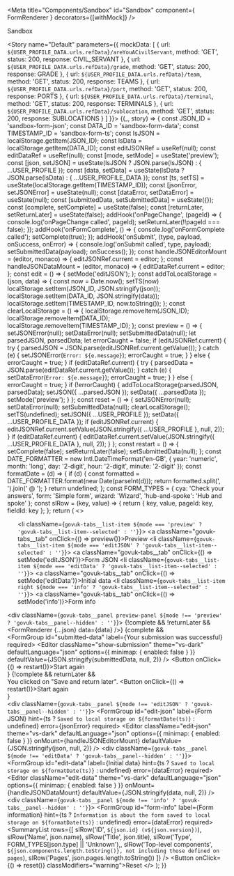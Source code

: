 <!-- Global imports -->

<!-- JSON documents -->

<!-- Local imports -->

<!-- Styles -->

<Meta title="Components/Sandbox" id="Sandbox" component={ FormRenderer } decorators={[withMock]} />

<Heading size="xl">Sandbox</Heading>

<Story name="Default" parameters={{
  mockData: [
    {
      url: `${USER_PROFILE_DATA.urls.refData}/areYouACivilServant`,
      method: 'GET',
      status: 200,
      response: CIVIL_SERVANT
    },
    {
      url: `${USER_PROFILE_DATA.urls.refData}/grade`,
      method: 'GET',
      status: 200,
      response: GRADE
    },
    {
      url: `${USER_PROFILE_DATA.urls.refData}/team`,
      method: 'GET',
      status: 200,
      response: TEAMS
    },
    {
      url: `${USER_PROFILE_DATA.urls.refData}/port`,
      method: 'GET',
      status: 200,
      response: PORTS
    },
    {
      url: `${USER_PROFILE_DATA.urls.refData}/terminal`,
      method: 'GET',
      status: 200,
      response: TERMINALS
    },
        {
      url: `${USER_PROFILE_DATA.urls.refData}/sublocation`,
      method: 'GET',
      status: 200,
      response: SUBLOCATIONS
    }
  ]
}}>
  {(_, story) => {
    const JSON_ID = 'sandbox-form-json';
    const DATA_ID = 'sandbox-form-data';
    const TIMESTAMP_ID = 'sandbox-form-ts';
    const lsJSON = localStorage.getItem(JSON_ID);
    const lsData = localStorage.getItem(DATA_ID);
    const editJSONRef = useRef(null);
    const editDataRef = useRef(null);
    const [mode, setMode] = useState('preview');
    const [json, setJSON] = useState(lsJSON ? JSON.parse(lsJSON) : { ...USER_PROFILE });
    const [data, setData] = useState(lsData ? JSON.parse(lsData) : { ...USER_PROFILE_DATA });
    const [ts, setTS] = useState(localStorage.getItem(TIMESTAMP_ID));
    const [jsonError, setJSONError] = useState(null);
    const [dataError, setDataError] = useState(null);
    const [submittedData, setSubmittedData] = useState({});
    const [complete, setComplete] = useState(false);
    const [returnLater, setReturnLater] = useState(false);
    addHook('onPageChange', (pageId) => {
      console.log('onPageChange called', pageId);
      setReturnLater(!!pageId === false);
    });
    addHook('onFormComplete', () => {
      console.log('onFormComplete called');
      setComplete(true);
    });
    addHook('onSubmit', (type, payload, onSuccess, onError) => {
      console.log('onSubmit called', type, payload);
      setSubmittedData(payload);
      onSuccess();
    });
    const handleJSONEditorMount = (editor, monaco) => {
      editJSONRef.current = editor;
    };
    const handleJSONDataMount = (editor, monaco) => {
      editDataRef.current = editor;
    };
    const edit = () => {
      setMode('editJSON');
    };
    const addToLocalStorage = (json, data) => {
      const now = Date.now();
      setTS(now)
      localStorage.setItem(JSON_ID, JSON.stringify(json));
      localStorage.setItem(DATA_ID, JSON.stringify(data));
      localStorage.setItem(TIMESTAMP_ID, now.toString());
    };
    const clearLocalStorage = () => {
      localStorage.removeItem(JSON_ID);
      localStorage.removeItem(DATA_ID);
      localStorage.removeItem(TIMESTAMP_ID);
    };
    const preview = () => {
      setJSONError(null);
      setDataError(null);
      setSubmittedData(null);
      let parsedJSON, parsedData;
      let errorCaught = false;
      if (editJSONRef.current) {
        try {
          parsedJSON = JSON.parse(editJSONRef.current.getValue());
        } catch (e) {
          setJSONError(`Error: ${e.message}`);
          errorCaught = true;
        }
      } else {
        errorCaught = true;
      }
      if (editDataRef.current) {
        try {
          parsedData = JSON.parse(editDataRef.current.getValue());
        } catch (e) {
          setDataError(`Error: ${e.message}`);
          errorCaught = true;
        }
      } else {
        errorCaught = true;
      }
      if (!errorCaught) {
        addToLocalStorage(parsedJSON, parsedData);
        setJSON({ ...parsedJSON });
        setData({ ...parsedData });
        setMode('preview');
      }
    };
    const reset = () => {
      setJSONError(null);
      setDataError(null);
      setSubmittedData(null);
      clearLocalStorage();
      setTS(undefined);
      setJSON({ ...USER_PROFILE });
      setData({ ...USER_PROFILE_DATA });
      if (editJSONRef.current) {
        editJSONRef.current.setValue(JSON.stringify({ ...USER_PROFILE }, null, 2));
      }
      if (editDataRef.current) {
        editDataRef.current.setValue(JSON.stringify({ ...USER_PROFILE_DATA }, null, 2));
      }
    };
    const restart = () => {
      setComplete(false);
      setReturnLater(false);
      setSubmittedData(null);
    };
    const DATE_FORMATTER = new Intl.DateTimeFormat('en-GB', { year: 'numeric', month: 'long', day: '2-digit', hour: '2-digit', minute: '2-digit' });
    const formatDate = (d) => {
      if (d) {
        const formatted = DATE_FORMATTER.format(new Date(parseInt(d)));
        return formatted.split(', ').join(' @ ');
      }
      return undefined;
    };
    const FORM_TYPES = {
      cya: 'Check your answers',
      form: 'Simple form',
      wizard: 'Wizard',
      'hub-and-spoke': 'Hub and spoke'
    };
    const slRow = (key, value) => {
      return { key, value, pageId: key, fieldId: key };
    };
    return (
      <>
        <div className="govuk-tabs">
          <ul className="govuk-tabs__list">
            <li className={`govuk-tabs__list-item ${mode === 'preview' ? 'govuk-tabs__list-item--selected' : ''}`}>
              <a className="govuk-tabs__tab" onClick={() => preview()}>Preview</a>
            </li>
            <li className={`govuk-tabs__list-item ${mode === 'editJSON' ? 'govuk-tabs__list-item--selected' : ''}`}>
              <a className="govuk-tabs__tab" onClick={() => setMode('editJSON')}>Form JSON</a>
            </li>
            <li className={`govuk-tabs__list-item ${mode === 'editData' ? 'govuk-tabs__list-item--selected' : ''}`}>
              <a className="govuk-tabs__tab" onClick={() => setMode('editData')}>Initial data</a>
            </li>
            <li className={`govuk-tabs__list-item right ${mode === 'info' ? 'govuk-tabs__list-item--selected' : ''}`}>
              <a className="govuk-tabs__tab" onClick={() => setMode('info')}>Form info</a>
            </li>
          </ul>
          <div className={`govuk-tabs__panel preview-panel ${mode !== 'preview' ? 'govuk-tabs__panel--hidden' : ''}`}>
            {!complete && !returnLater && <FormRenderer {...json} data={data} />}
            {complete &&
              <div>
                <Panel title="Submission successful">
                  <FormGroup
                    id="submitted-data"
                    label={<Heading size="l">Your submission was successful</Heading>}
                    required>
                    <Editor
                      className="show-submission"
                      theme="vs-dark"
                      defaultLanguage="json"
                      options={{ minimap: { enabled: false } }}
                      defaultValue={JSON.stringify(submittedData, null, 2)} />
                  </FormGroup>
                </Panel>
                <Button onClick={() => restart()}>Start again</Button>
              </div>
            }
            {!complete && returnLater &&
              <div>
                <Panel title="Saved to return later">
                  <Heading size="l">You clicked on "Save and return later".</Heading>
                </Panel>
                <Button onClick={() => restart()}>Start again</Button>
              </div>
            }
          </div>
          <div className={`govuk-tabs__panel ${mode !== 'editJSON' ? 'govuk-tabs__panel--hidden' : ''}`}>
            <FormGroup
              id="edit-json"
              label={<Heading size="m">Form JSON</Heading>}
              hint={ts ? `Saved to local storage on ${formatDate(ts)}` : undefined}
              error={jsonError}
              required>
              <Editor
                className="edit-json"
                theme="vs-dark"
                defaultLanguage="json"
                options={{ minimap: { enabled: false } }}
                onMount={handleJSONEditorMount}
                defaultValue={JSON.stringify(json, null, 2)} />
            </FormGroup>
          </div>
          <div className={`govuk-tabs__panel ${mode !== 'editData' ? 'govuk-tabs__panel--hidden' : ''}`}>
            <FormGroup
              id="edit-data"
              label={<Heading size="m">Initial data</Heading>}
              hint={ts ? `Saved to local storage on ${formatDate(ts)}` : undefined}
              error={dataError}
              required>
              <Editor
                className="edit-data"
                theme="vs-dark"
                defaultLanguage="json"
                options={{ minimap: { enabled: false } }}
                onMount={handleJSONDataMount}
                defaultValue={JSON.stringify(data, null, 2)} />
            </FormGroup>
          </div>
          <div className={`govuk-tabs__panel ${mode !== 'info' ? 'govuk-tabs__panel--hidden' : ''}`}>
            <FormGroup
              id="form-info"
              label={<Heading size="m">Form information</Heading>}
              hint={ts ? `Information is about the form saved to local storage on ${formatDate(ts)}` : undefined}
              error={dataError}
              required>
              <SummaryList rows={[
                slRow('ID', `${json.id} (v${json.version})`),
                slRow('Name', json.name),
                slRow('Title', json.title),
                slRow('Type', FORM_TYPES[json.type] || 'Unknown'),,
                slRow('Top-level components', `${json.components.length.toString()}, not including those defined on pages`),
                slRow('Pages', json.pages.length.toString())
              ]} />
            </FormGroup>
          </div>
        </div>
        <ButtonGroup>
          <Button onClick={() => reset()} classModifiers="warning">Reset</Button>
        </ButtonGroup>
      </>
    );
  }}
</Story>
